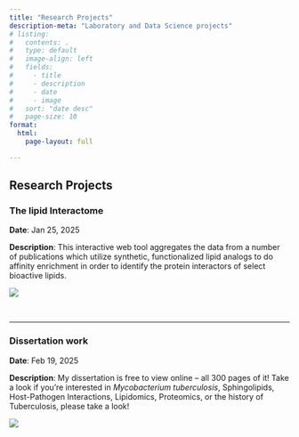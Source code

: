 ```yaml
---
title: "Research Projects"
description-meta: "Laboratory and Data Science projects"
# listing:
#   contents: .
#   type: default
#   image-align: left
#   fields:
#     - title
#     - description
#     - date
#     - image
#   sort: "date desc"
#   page-size: 10
format: 
  html:
    page-layout: full

---
```


## Research Projects

### The lipid Interactome

**Date**: Jan 25, 2025

**Description**: This interactive web tool aggregates the data from a number of publications which utilize synthetic, functionalized lipid analogs to do affinity enrichment in order to identify the protein interactors of select bioactive lipids.

[![](Images/SitePreview.gif)](https://gaelenguzman.phd/ResearchProjects/LipidInteractome.html)

<br>

<hr>

### Dissertation work

**Date**: Feb 19, 2025

**Description**: My dissertation is free to view online -- all 300 pages of it! Take a look if you're interested in *Mycobacterium tuberculosis*, Sphingolipids, Host-Pathogen Interactions, Lipidomics, Proteomics, or the history of Tuberculosis, please take a look!

[![](Images/DissertationPreview.png)](https://gaelenguzman.phd/ResearchProjects/Dissertation.html)
